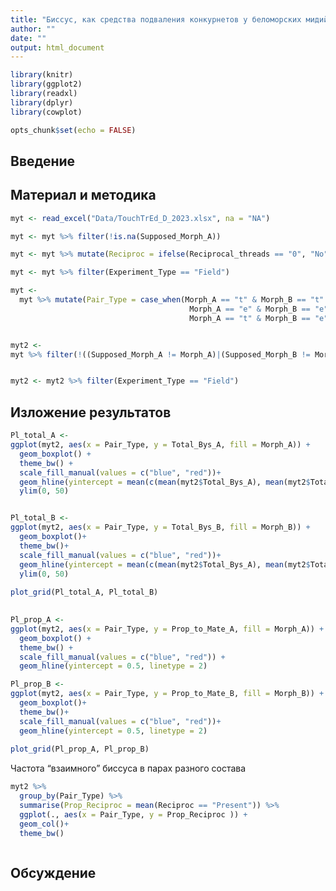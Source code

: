 ```yaml
---
title: "Биссус, как средства подваления конкурнетов у беломорских мидий"
author: ""
date: ""
output: html_document
---
```


```r
library(knitr)
library(ggplot2)
library(readxl)
library(dplyr)
library(cowplot)

opts_chunk$set(echo = FALSE)
```

## Введение


## Материал и методика

```r

myt <- read_excel("Data/TouchTrEd_D_2023.xlsx", na = "NA")

myt <- myt %>% filter(!is.na(Supposed_Morph_A))

myt <- myt %>% mutate(Reciproc = ifelse(Reciprocal_threads == "0", "No", "Present"), Total_Bys_A =  To_Substr_A + To_mate_A, Total_Bys_B = To_Substr_B + To_mate_B, Prop_to_Mate_A = To_mate_A/Total_Bys_A, Prop_to_Mate_B = To_mate_B/Total_Bys_B)

myt <- myt %>% filter(Experiment_Type == "Field")

myt <-
  myt %>% mutate(Pair_Type = case_when(Morph_A == "t" & Morph_B == "t" ~ "TT",
                                        Morph_A == "e" & Morph_B == "e" ~ "EE",
                                        Morph_A == "t" & Morph_B == "e" |  Morph_A == "e" & Morph_B == "t"  ~ "ET") )


myt2 <-
myt %>% filter(!((Supposed_Morph_A != Morph_A)|(Supposed_Morph_B != Morph_B)) )


myt2 <- myt2 %>% filter(Experiment_Type == "Field")

```



## Изложение результатов




```r
Pl_total_A <- 
ggplot(myt2, aes(x = Pair_Type, y = Total_Bys_A, fill = Morph_A)) +
  geom_boxplot() +
  theme_bw() +
  scale_fill_manual(values = c("blue", "red"))+
  geom_hline(yintercept = mean(c(mean(myt2$Total_Bys_A), mean(myt2$Total_Bys_B))), linetype = 2) +
  ylim(0, 50)


Pl_total_B <-  
ggplot(myt2, aes(x = Pair_Type, y = Total_Bys_B, fill = Morph_B)) +
  geom_boxplot()+
  theme_bw()+
  scale_fill_manual(values = c("blue", "red"))+
  geom_hline(yintercept = mean(c(mean(myt2$Total_Bys_A), mean(myt2$Total_Bys_B))), linetype = 2)+
  ylim(0, 50)
 
plot_grid(Pl_total_A, Pl_total_B)
  
```



```r
Pl_prop_A <- 
ggplot(myt2, aes(x = Pair_Type, y = Prop_to_Mate_A, fill = Morph_A)) +
  geom_boxplot() +
  theme_bw() +
  scale_fill_manual(values = c("blue", "red")) +
  geom_hline(yintercept = 0.5, linetype = 2)

Pl_prop_B <-  
ggplot(myt2, aes(x = Pair_Type, y = Prop_to_Mate_B, fill = Morph_B)) +
  geom_boxplot()+
  theme_bw()+
  scale_fill_manual(values = c("blue", "red"))+
  geom_hline(yintercept = 0.5, linetype = 2)
 
plot_grid(Pl_prop_A, Pl_prop_B)
```



Частота "взаимного" биссуса в парах разного состава

```r

myt2 %>%
  group_by(Pair_Type) %>%
  summarise(Prop_Reciproc = mean(Reciproc == "Present")) %>% 
  ggplot(., aes(x = Pair_Type, y = Prop_Reciproc )) +
  geom_col()+
  theme_bw()



```



## Обсуждение 

